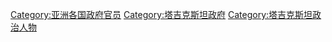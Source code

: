 [[Category:亚洲各国政府官员|Category:亚洲各国政府官员]]
[[Category:塔吉克斯坦政府|Category:塔吉克斯坦政府]]
[[Category:塔吉克斯坦政治人物|Category:塔吉克斯坦政治人物]]